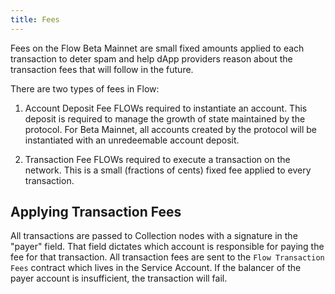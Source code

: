 ```yaml
---
title: Fees
---
```


Fees on the Flow Beta Mainnet are small fixed amounts applied to each transaction to deter spam and help dApp providers reason about the transaction fees that will follow in the future.

There are two types of fees in Flow:

1. Account Deposit Fee
   FLOWs required to instantiate an account. This deposit is required to manage the growth of state maintained by the protocol. For Beta Mainnet, all accounts created by the protocol will be instantiated with an unredeemable account deposit.

2. Transaction Fee
   FLOWs required to execute a transaction on the network. This is a small (fractions of cents) fixed fee applied to every transaction.

## Applying Transaction Fees

All transactions are passed to Collection nodes with a signature in the "payer" field. That field dictates which account is responsible for paying the fee for that transaction. All transaction fees are sent to the `Flow Transaction Fees` contract which lives in the Service Account. If the balancer of the payer account is insufficient, the transaction will fail.
